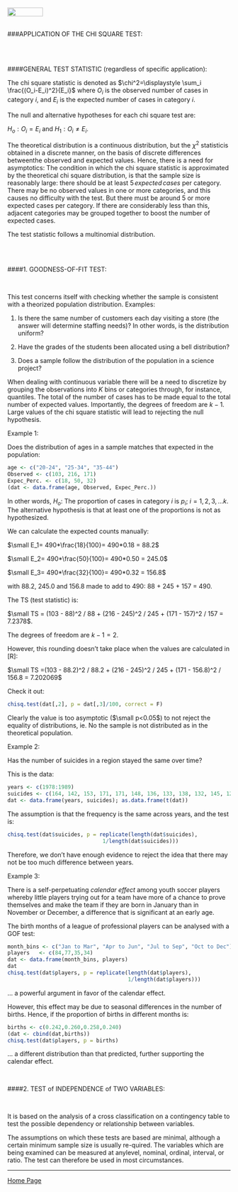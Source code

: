 <br>
<a href="http://rinterested.github.io/statistics/index.html">
<img HEIGHT="20" WIDTH="80" src="https://cloud.githubusercontent.com/assets/9312897/10556783/a27a26fa-745c-11e5-9b1a-2d5bd737387a.PNG"></a>
<br><br>

###APPLICATION OF THE CHI SQUARE TEST:


<br><br>

####GENERAL TEST STATISTIC (regardless of specific application):

The chi square statistic is denoted as $\chi^2=\displaystyle \sum_i \frac{(O_i-E_i)^2}{E_i}$ where $O_i$ is the observed number of cases in category $i$, and $E_i$ is the expected number of cases in category $i$. 


The null and alternative hypotheses for each chi square test are:

$H_o: O_i=E_i$ and $H_1:O_i\neq E_i$.

The theoretical distribution is a continuous distribution, but the $\chi^2$ statisticis obtained in a discrete manner, on the basis of discrete differences betweenthe observed and expected values. Hence, there is a need for asymptotics: The condition in which the chi square statistic is approximated by the theoretical chi square distribution, is that the sample size is reasonably large: there should be at least $5 \,expected \,cases$ per category. There may be no observed values in one or more categories, and this causes no difficulty with the test. But there must be around 5 or more expected cases per category. If there are considerably less than this, adjacent categories may be grouped together to boost the number of expected cases.

The test statistic follows a multinomial distribution.

<br><br>

####1. GOODNESS-OF-FIT TEST:

<br>

This test concerns itself with checking whether the sample is consistent with a theorized population distribution. Examples:

1. Is there the same number of customers each day visiting a store (the answer will determine staffing needs)? In other words, is the distribution uniform?

2. Have the grades of the students been allocated using a bell distribution?

3. Does a sample follow the distribution of the population in a science project?

When dealing with continuous variable there will be a need to discretize by grouping the observations into $K$ bins or categories through, for instance, quantiles. The total of the number of cases has to be made equal to the total number of expected values. Importantly, the degrees of freedom are $k-1$. Large values of the chi square statistic will lead to rejecting the null hypothesis.

Example 1:

Does the distribution of ages in a sample matches that expected in the population:

```r
age <- c("20-24", "25-34", "35-44")
Observed <- c(103, 216, 171)
Expec_Perc. <- c(18, 50, 32)
(dat <- data.frame(age, Observed, Expec_Perc.))
```

In other words, $H_o$: The proportion of cases in category $i$ is $p_i$; $i= 1, 2, 3, \dots k$. The alternative hypothesis is that at least one of the proportions is not as hypothesized.

We can calculate the expected counts manually:

$\small E_1= 490*\frac{18}{100}= 490*0.18 = 88.2$

$\small E_2= 490*\frac{50}{100}= 490*0.50 = 245.0$

$\small E_3= 490*\frac{32}{100}= 490*0.32 = 156.8$

with 88.2, 245.0 and 156.8 made to add to 490: 88 + 245 + 157 = 490.

The TS (test statistic) is:

$\small TS = (103 - 88)^2 / 88 + (216 - 245)^2 / 245 + (171 - 157)^2 / 157 = 7.2378$.

The degrees of freedom are $k - 1 = 2$.

However, this rounding doesn't take place when the values are calculated in [R]:

$\small TS =(103 - 88.2)^2 / 88.2 + (216 - 245)^2 / 245 + (171 - 156.8)^2 / 156.8 = 7.202069$

Check it out:

```r
chisq.test(dat[,2], p = dat[,3]/100, correct = F)
```

Clearly the value is too asymptotic ($\small p<0.05$) to not reject the equality of distributions, ie. No the sample is not distributed as in the theoretical population.

Example 2:

Has the number of suicides in a region stayed the same over time?

This is the data:

```r
years <- c(1978:1989)
suicides <- c(164, 142, 153, 171, 171, 148, 136, 133, 138, 132, 145, 124)
dat <- data.frame(years, suicides); as.data.frame(t(dat))
```

The assumption is that the frequency is the same across years, and the test is:

```r
chisq.test(dat$suicides, p = replicate(length(dat$suicides), 
                              1/length(dat$suicides)))
```

Therefore, we don't have enough evidence to reject the idea that there may not be too much difference between years.

Example 3:

There is a self-perpetuating *calendar effect* among youth soccer players whereby little players trying out for a team have more of a chance to prove themselves and make the team if they are born in January than in November or December, a difference that is significant at an early age.

The birth months of a league of professional players can be analysed with a GOF test:

```r
month_bins <- c("Jan to Mar", "Apr to Jun", "Jul to Sep", "Oct to Dec")
players   <- c(84,77,35,34)
dat <- data.frame(month_bins, players)
dat
chisq.test(dat$players, p = replicate(length(dat$players),
                                      1/length(dat$players)))
```

... a powerful argument in favor of the calendar effect.

However, this effect may be due to seasonal differences in the number of births. Hence, if the proportion of births in different months is:

```r
births <- c(0.242,0.260,0.258,0.240)
(dat <- cbind(dat,births))
chisq.test(dat$players, p = births)
```

... a different distribution than that predicted, further supporting the calendar effect.

<br>

####2. TEST of INDEPENDENCE of TWO VARIABLES:

<br>

It is based on the analysis of a cross classification on a contingency table to test the possible dependency or relationship between variables.

The assumptions on which these tests are based are minimal, although a certain minimum sample size is usually re-quired. The variables which are being examined can be measured at anylevel, nominal, ordinal, interval, or ratio. The test can therefore be used in most circumstances.


---

<a href="http://rinterested.github.io/statistics/index.html">Home Page</a>
